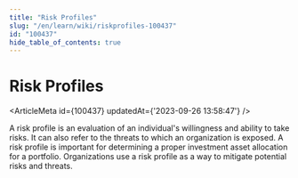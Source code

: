 ```yaml
---
title: "Risk Profiles"
slug: "/en/learn/wiki/riskprofiles-100437"
id: "100437"
hide_table_of_contents: true
---
```



# Risk Profiles

<ArticleMeta id={100437} updatedAt={'2023-09-26 13:58:47'} />
<div className='border-solid border-b border-t-0 my-4 border-[var(--ifm-color-gray-300)]' />

A risk profile is an evaluation of an individual's willingness and ability to take risks. It can also refer to the threats to which an organization is exposed. A risk profile is important for determining a proper investment asset allocation for a portfolio. Organizations use a risk profile as a way to mitigate potential risks and threats.
